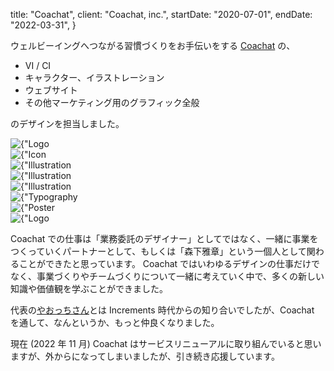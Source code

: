   title: "Coachat",
  client: "Coachat, inc.",
  startDate: "2020-07-01",
  endDate: "2022-03-31",
}


ウェルビーイングへつながる習慣づくりをお手伝いをする [Coachat](https://coachat.life/) の、

- VI / CI
- キャラクター、イラストレーション
- ウェブサイト
- その他マーケティング用のグラフィック全般

のデザインを担当しました。

<div className={mdxStyles.image}>
  <Image
    priority
    src={`/images/works/coachat/logo-effect.png`}
    width={1200}
    height={630}
    alt={"Logo for Coachat"}
    objectFit="contain"
  />
</div>

<div className={mdxStyles.image}>
  <Image
    priority
    src={`/images/works/coachat/sns-icon.png`}
    width={1200}
    height={630}
    alt={"Icon for Coachat"}
    objectFit="contain"
  />
</div>

<div className={mdxStyles.image}>
  <Image
    priority
    src={`/images/works/coachat/illustration-key-visual.png`}
    width={1810}
    height={520}
    alt={"Illustration for Coachat"}
    objectFit="contain"
  />
</div>

<div className={mdxStyles.image}>
  <Image
    priority
    src={`/images/works/coachat/illustration.png`}
    width={1200}
    height={800}
    alt={"Illustration for Coachat"}
    objectFit="contain"
  />
</div>

<div className={mdxStyles.image}>
  <Image
    priority
    src={`/images/works/coachat/illustration-calendar.png`}
    width={1800}
    height={945}
    alt={"Illustration for Coachat"}
    objectFit="contain"
  />
</div>

<div className={mdxStyles.image}>
  <Image
    priority
    src={`/images/works/coachat/typography.png`}
    width={1200}
    height={630}
    alt={"Typography for Coachat"}
    objectFit="contain"
  />
</div>

<div className={mdxStyles.image}>
  <Image
    priority
    src={`/images/works/coachat/poster.jpg`}
    width={1200}
    height={800}
    alt={"Poster for Coachat"}
    objectFit="contain"
  />
</div>

<div className={mdxStyles.image}>
  <Image
    priority
    src={`/images/works/coachat/logo.png`}
    width={1200}
    height={630}
    alt={"Logo for Coachat"}
    objectFit="contain"
  />
</div>

Coachat での仕事は「業務委託のデザイナー」としてではなく、一緒に事業をつくっていくパートナーとして、もしくは「森下雅章」という一個人として関わることができたと思っています。
Coachat ではいわゆるデザインの仕事だけでなく、事業づくりやチームづくりについて一緒に考えていく中で、多くの新しい知識や価値観を学ぶことができました。

代表の[やおっちさん](https://twitter.com/yaotti)とは Increments 時代からの知り合いでしたが、Coachat を通して、なんというか、もっと仲良くなりました。

現在 (2022 年 11 月) Coachat はサービスリニューアルに取り組んでいると思いますが、外からになってしまいましたが、引き続き応援しています。

